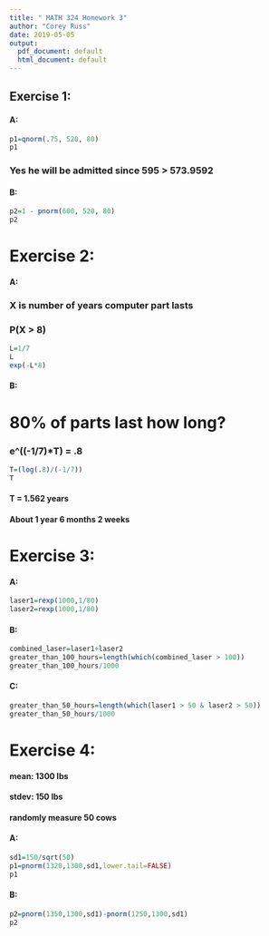 ```yaml
---
title: " MATH 324 Homework 3"
author: "Corey Russ"
date: 2019-05-05
output:
  pdf_document: default
  html_document: default
---
```


## Exercise 1:
#### A:
```r
p1=qnorm(.75, 520, 80)
p1
```
### Yes he will be admitted since 595 > 573.9592

#### B:
```r
p2=1 - pnorm(600, 520, 80)
p2
```

# Exercise 2:
#### A:
### X is number of years computer part lasts
### P(X > 8)
```r
L=1/7
L
exp(-L*8)
```

#### B:
# 80% of parts last how long?
### e^((-1/7)*T) = .8

```r
T=(log(.8)/(-1/7))
T
```
#### T = 1.562 years
#### About 1 year 6 months 2 weeks

# Exercise 3:

#### A:
```r
laser1=rexp(1000,1/80)
laser2=rexp(1000,1/80)
```
#### B:
```r
combined_laser=laser1+laser2
greater_than_100_hours=length(which(combined_laser > 100))
greater_than_100_hours/1000
```

#### C:
```r
greater_than_50_hours=length(which(laser1 > 50 & laser2 > 50))
greater_than_50_hours/1000
```

# Exercise 4:

#### mean: 1300 lbs
#### stdev: 150 lbs
#### randomly measure 50 cows

#### A:
```r
sd1=150/sqrt(50)
p1=pnorm(1320,1300,sd1,lower.tail=FALSE)
p1
```

#### B:
```r
p2=pnorm(1350,1300,sd1)-pnorm(1250,1300,sd1)
p2
```





